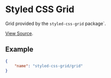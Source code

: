 <Meta title="WordPress Components|Styled Css Grid Grid" />

# Styled CSS Grid
Grid provided by the `styled-css-grid` package`.

[View Source](https://github.com/alleyinteractive/wp-irving/tree/master/inc/components/components/styled-css-grid-grid).

## Example
```json
{
	"name": "styled-css-grid/grid"
}
```
